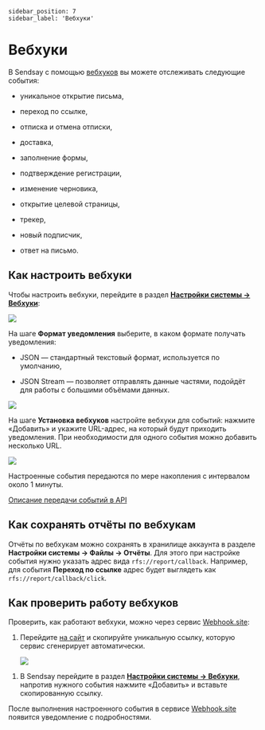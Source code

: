 ```
sidebar_position: 7
sidebar_label: 'Вебхуки'
```

# Вебхуки&#x20;

В Sendsay с помощью [вебхуков](https://docs.sendsay.ru/getting-started/glossary/#%D0%B2) вы можете отслеживать следующие события:

- уникальное открытие письма,

- переход по ссылке,

- отписка и отмена отписки,

- доставка,

- заполнение формы,

- подтверждение регистрации,

- изменение черновика,

- открытие целевой страницы,

- трекер,

- новый подписчик,

- ответ на письмо.

## Как настроить вебхуки

Чтобы настроить вебхуки, перейдите в раздел [**Настройки системы → Вебхуки**](https://app.sendsay.ru/account/webhooks):&#x20;

![](/img/webhooks.jpg)

На шаге **Формат уведомления** выберите, в каком формате получать уведомления:

- JSON — стандартный текстовый формат, используется по умолчанию,

<!---->

- JSON Stream — позволяет отправлять данные частями, подойдёт для работы с большими объёмами данных.

![](/img/webhook_format.jpg)

На шаге **Установка вебхуков** настройте вебхуки для событий: нажмите «Добавить» и укажите URL-адрес, на который будут приходить уведомления. При необходимости для одного события можно добавить несколько URL.

![](/img/wenhook_add.gif)

Настроенные события передаются по мере накопления с интервалом около 1 минуты.

[Описание передачи событий в API](https://sendsay.ru/api/api.html#Передача-событий-из-системы-клиенту-Callback-WebHook)

## Как сохранять отчёты по вебхукам

Отчёты по вебхукам можно сохранять в хранилище аккаунта в разделе **Настройки системы → Файлы → Отчёты**. Для этого при настройке события нужно указать адрес вида `rfs://report/callback`. Например, для события **Переход по ссылке** адрес будет выглядеть как `rfs://report/callback/click`.&#x20;

## Как проверить работу вебхуков

Проверить, как работают вебхуки, можно через сервис [Webhook.site](https://webhook.site/):

1. Перейдите [на сайт](https://webhook.site/#!/view/200df572-dc14-4165-834e-993058ab8aa8) и скопируйте уникальную ссылку, которую сервис сгенерирует автоматически.

   ![](/img/webhook_site.jpg)

<!---->

1. В Sendsay перейдите в раздел [**Настройки системы → Вебхуки**](https://app.sendsay.ru/account/webhooks), напротив нужного события нажмите «Добавить» и вставьте скопированную ссылку.

После выполнения настроенного события в сервисе [Webhook.site](https://webhook.site/) появится уведомление с подробностями.
